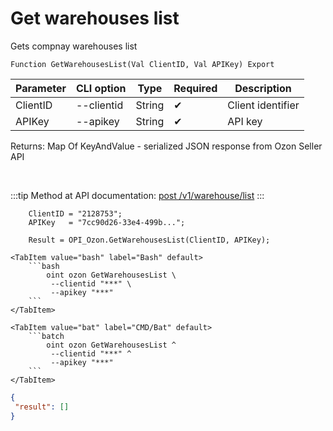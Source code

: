 ﻿---
sidebar_position: 1
---


# Get warehouses list
 Gets compnay warehouses list



`Function GetWarehousesList(Val ClientID, Val APIKey) Export`

  | Parameter | CLI option | Type | Required | Description |
  |-|-|-|-|-|
  | ClientID | --clientid | String | &#x2714; | Client identifier |
  | APIKey | --apikey | String | &#x2714; | API key |

  
  Returns:  Map Of KeyAndValue - serialized JSON response from Ozon Seller API

<br/>

:::tip
Method at API documentation: [post /v1/warehouse/list](https://docs.ozon.ru/api/seller/#operation/WarehouseAPI_WarehouseList)
:::
<br/>


```bsl title="1C:Enterprise/OneScript code example"
    ClientID = "2128753";
    APIKey   = "7cc90d26-33e4-499b...";

    Result = OPI_Ozon.GetWarehousesList(ClientID, APIKey);
```
 

 <Tabs>
  
    <TabItem value="bash" label="Bash" default>
        ```bash
            oint ozon GetWarehousesList \
             --clientid "***" \
             --apikey "***"
        ```
    </TabItem>
  
    <TabItem value="bat" label="CMD/Bat" default>
        ```batch
            oint ozon GetWarehousesList ^
             --clientid "***" ^
             --apikey "***"
        ```
    </TabItem>
</Tabs>


```json title="Result"
{
 "result": []
}
```
